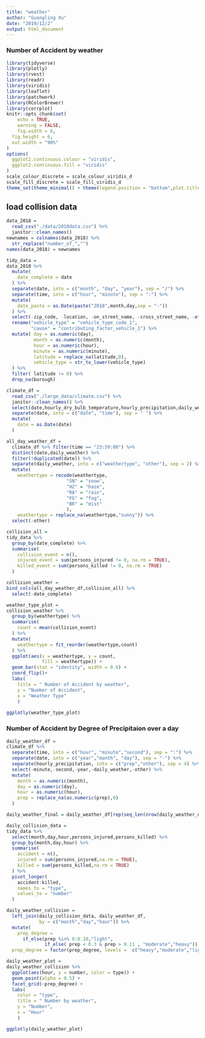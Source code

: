 ```yaml
---
title: "weather"
author: "Guangling Xu"
date: "2019/12/2"
output: html_document
---
```

### Number of Accident by weather

```r
library(tidyverse)
library(plotly)
library(rvest)
library(readr)
library(viridis)
library(leaflet)
library(patchwork)
library(RColorBrewer)
library(corrplot)
knitr::opts_chunk$set(
	echo = TRUE,
	warning = FALSE,
	fig.width = 8, 
  fig.height = 6,
  out.width = "90%"
)
options(
  ggplot2.continuous.colour = "viridis",
  ggplot2.continuous.fill = "viridis"
)
scale_colour_discrete = scale_colour_viridis_d
scale_fill_discrete = scale_fill_viridis_d
theme_set(theme_minimal() + theme(legend.position = "bottom",plot.title = element_text(face = "bold")))
```


## load collision data
```r
data_2018 = 
  read_csv("./data/2018data.csv") %>% 
  janitor::clean_names() 
newnames = colnames(data_2018) %>% 
  str_replace("number_of_","") 
names(data_2018) = newnames

tidy_data = 
data_2018 %>% 
  mutate(
    date_complete = date 
  ) %>% 
  separate(date, into = c("month", "day", "year"), sep = "/") %>% 
  separate(time, into = c("hour", "minute"), sep = ":") %>%
  mutate(
    date_paste = as.Date(paste("2018",month,day,sep = "-"))
  ) %>% 
  select(-zip_code, -location, -on_street_name, -cross_street_name, -off_street_name,-collision_id,-year) %>% 
  rename("vehicle_type" = "vehicle_type_code_1",
         "cause" = "contributing_factor_vehicle_1") %>% 
  mutate( day = as.numeric(day),
          month = as.numeric(month),
          hour = as.numeric(hour),
          minute = as.numeric(minute),
          latitude = replace_na(latitude,0),
          vehicle_type = str_to_lower(vehicle_type)
  ) %>%
  filter( latitude != 0) %>% 
  drop_na(borough)

```


```r
climate_df = 
  read_csv("./large_data/climate.csv") %>% 
  janitor::clean_names() %>% 
  select(date,hourly_dry_bulb_temperature,hourly_precipitation,daily_weather) %>%
  separate(date, into = c("date", "time"), sep = " ") %>% 
  mutate(
    date = as.Date(date)
  )
```


```r
all_day_weather_df =
  climate_df %>% filter(time == "23:59:00") %>% 
  distinct(date,daily_weather) %>% 
  filter(!duplicated(date)) %>% 
  separate(daily_weather, into = c("weathertype", "other"), sep = 2) %>%
  mutate(
    weathertype = recode(weathertype,
                      "SN" = "snow",
                      "HZ" = "haze",
                      "RA" = "rain",
                      "FG" = "fog",
                      "BR" = "mist"
                      ),
    weathertype = replace_na(weathertype,"sunny")) %>% 
  select(-other)

collision_all = 
tidy_data %>% 
  group_by(date_complete) %>% 
  summarise(
    collision_event = n(),
    injured_event = sum(persons_injured != 0, na.rm = TRUE),
    killed_event = sum(persons_killed != 0, na.rm = TRUE)
  )

collision_weather = 
bind_cols(all_day_weather_df,collision_all) %>% 
  select(-date_complete)
```


```r
weather_type_plot =  
collision_weather %>% 
  group_by(weathertype) %>% 
  summarise(
    count = mean(collision_event)
  ) %>% 
  mutate(
    weathertype = fct_reorder(weathertype,count)
  ) %>% 
  ggplot(aes(x = weathertype, y = count,
             fill = weathertype)) + 
  geom_bar(stat = "identity", width = 0.6) +
  coord_flip()+
  labs(
    title = " Number of Accident by weather",
    y = "Number of Accident",
    x = "Weather Type"
    )
  
ggplotly(weather_type_plot)
```


### Number of Accident by Degree of Precipitaion over a day

```r
daily_weather_df = 
climate_df %>% 
  separate(time, into = c("hour", "minute","second"), sep = ":") %>% 
  separate(date, into = c("year","month", "day"), sep = "-") %>% 
  separate(hourly_precipitation, into = c("prep","other"), sep = 4) %>% 
  select(-minute,-second,-year,-daily_weather,-other) %>% 
  mutate(
    month = as.numeric(month),
    day = as.numeric(day),
    hour = as.numeric(hour),
    prep = replace_na(as.numeric(prep),0)
  )

daily_weather_final = daily_weather_df[rep(seq_len(nrow(daily_weather_df)), each = 3), ]

daily_collision_data = 
tidy_data %>% 
  select(month,day,hour,persons_injured,persons_killed) %>% 
  group_by(month,day,hour) %>% 
  summarise(
    accident = n(),
    injured = sum(persons_injured,na.rm = TRUE),
    killed = sum(persons_killed,na.rm = TRUE)
  ) %>% 
  pivot_longer(
    accident:killed,
    names_to = "type",
    values_to = "number"
  )

daily_weather_collision = 
  left_join(daily_collision_data, daily_weather_df,
            by = c("month","day","hour")) %>% 
  mutate(
    prep_degree = 
      if_else(prep %in% 0:0.10,"light",
              if_else( prep < 0.3 & prep > 0.11 , "moderate","heavy")),
  prep_degree = factor(prep_degree, levels =  c("heavy","moderate","light")))

daily_weather_plot =
daily_weather_collision %>% 
  ggplot(aes(hour, y = number, color = type)) +
  geom_point(alpha = 0.5) + 
  facet_grid(~prep_degree) +
  labs(
    color = "type",
    title = " Number by weather",
    y = "Number",
    x = "Hour"
    )

ggplotly(daily_weather_plot)
```


